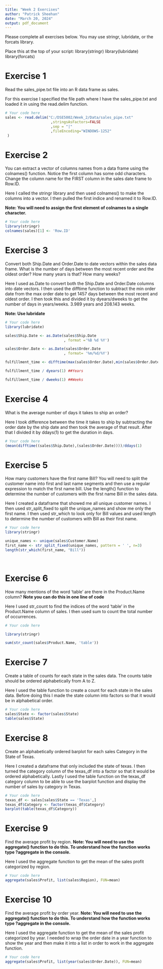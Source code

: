 ```yaml
---
title: "Week 2 Exercises"
author: "Patrick Sheehan"
date: "March 20, 2024"
output: pdf_document
---
```


Please complete all exercises below. You may use stringr, lubridate, or the forcats library. 

Place this at the top of your script:
library(stringr)
library(lubridate)
library(forcats)

# Exercise 1
Read the sales_pipe.txt file into an R data frame as sales. 

For this exercise I specified the file path where I have the sales_pipe.txt and loaded it in using the read.delim function.

```r
# Your code here
sales <- read.delim("C:/DSE5002/Week_2/Data/sales_pipe.txt"
                     ,stringsAsFactors=FALSE
                     ,sep = "|"
                     ,fileEncoding="WINDOWS-1252" 
 )
```

# Exercise 2
You can extract a vector of columns names from a data frame using the colnames() function. Notice the first column has some odd characters. Change the column name for the FIRST column in the sales date frame to Row.ID. 

Here I called the stringr library and then used colnames() to make the columns into a vector. I then pulled the first indice and renamed it to Row.ID.

**Note: You will need to assign the first element of colnames to a single character.**

```r
# Your code here
library(stringr)
colnames(sales)[1] <- 'Row.ID'
```

# Exercise 3
Convert both Ship.Date and Order.Date to date vectors within the sales data frame. What is the number of days between the most recent order and the oldest order?
How many years is that?
How many weeks?

Here I used as.Date to convert both the Ship.Date and Order.Date columns into date vectors. 
I then used the difftime function to subtract the min order date from the max order date to get 1457 days between the most recent and oldest order. I then took this and divided it by dyears/dweeks to get the number of days in years/weeks. 3.989 years and 208.143 weeks. 

**Note: Use lubridate**

```r
# Your code here
library(lubridate)

sales$Ship.Date <- as.Date(sales$Ship.Date
                           , format ='%B %d %Y')

sales$Order.Date <- as.Date(sales$Order.Date
                           , format= '%m/%d/%Y')

fulfillment_time <- difftime(max(sales$Order.Date),min(sales$Order.Date))

fulfillment_time / dyears(1) ##Years

fulfillment_time / dweeks(1) ##Weeks


```


# Exercise 4
What is the average number of days it takes to ship an order?

Here I took difference between the time it takes to ship by subtracting the order date by the ship date and then took the average of that result. After that I divided it by ddays(1) to get the duration in days.

```r
# Your code here
(mean(difftime((sales$Ship.Date),(sales$Order.Date))))/ddays(1)
```


# Exercise 5
How many customers have the first name Bill?
You will need to split the customer name into first and last name segments and then use a regular expression to match the first name bill. Use the length() function to determine the number of customers with the first name Bill in the sales data. 

Here I created a dataframe that showed me all unique customer names. I then used str_split_fixed to split the unique_names and show me only the first name. I then used str_which to look only for Bill values and used length to determine the number of customers with Bill as their first name. 

```r
# Your code here
library(stringr)

unique_names <- unique(sales$Customer.Name)
first_name <- str_split_fixed(unique_names, pattern = ' ', n=3)
length(str_which(first_name, "Bill"))

  
```

# Exercise 6
How many mentions of the word 'table' are there in the Product.Name column? 
**Note you can do this in one line of code**

Here I used str_count to find the indices of the word 'table' in the Product.Name column of sales. I then used sum to count the total number of occurrences. 

```r
# Your code here

library(stringr)

sum(str_count(sales$Product.Name, 'table'))
```

# Exercise 7
Create a table of counts for each state in the sales data. The counts table should be ordered alphabetically from A to Z. 

Here I used the table function to create a count for each state in the sales data. Before doing this I made the state column into factors so that it would be in alphabetical order. 

```r
# Your code here
sales$State <- factor(sales$State)
table(sales$State)

```

# Exercise 8
Create an alphabetically ordered barplot for each sales Category in the State of Texas. 

Here I created a dataframe that only included the state of texas. I then turned the category column of the texas_df into a factor so that it would be ordered alphabetically. Lastly I used the table function on the texas_df category column to be able to use the barplot function and display the number of sales by category in Texas.

```r
# Your code here
texas_df <- sales[sales$State == 'Texas',]
texas_df$Category <- factor(texas_df$Category)
barplot(table(texas_df$Category))
```

# Exercise 9
Find the average profit by region.
**Note: You will need to use the aggregate() function to do this. To understand how the function works type ?aggregate in the console.**

Here I used the aggregate function to get the mean of the sales profit categorized by region.

```r
# Your code here
aggregate(sales$Profit, list(sales$Region), FUN=mean)
```

# Exercise 10
Find the average profit by order year. 
**Note: You will need to use the aggregate() function to do this. To understand how the function works type ?aggregate in the console.**

Here I used the aggregate function to get the mean of the sales profit categorized by year. I needed to wrap the order date in a year function to show the year and then make it into a list in order to work in the aggregate function.

```r
# Your code here
aggregate(sales$Profit, list(year(sales$Order.Date)), FUN=mean)
```


